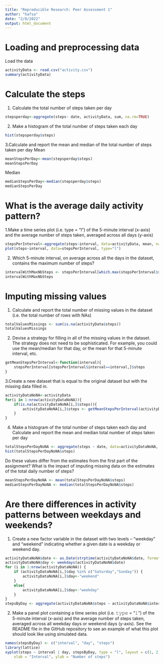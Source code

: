 ```yaml
---
title: "Reproducible Research: Peer Assessment 1"
author: "hafsa"
date: "2/8/2022"
output: html_document
---
```

# Loading and preprocessing data
Load the data
```r

activityData <- read.csv("activity.csv")
summary(activityData)

```

# Calculate the steps
1. Calculate the total number of steps taken per day
```r

stepsperday<-aggregate(steps~ date, activityData, sum, na.rm=TRUE)

```
2. Make a histogram of the total number of steps taken each day
```r
hist(stepsperday$steps)

```
3.Calculate and report the mean and median of the total number of steps taken per day
Mean
```r
meanStepsPerDay<-mean(stepsperday$steps)
meanStepsPerDay
```
Median
```r
medianStepsPerDay<-median(stepsperday$steps)
medianStepsPerDay
```
# What is the average daily activity pattern?
1.Make a time series plot (i.e. type = "l") of the 5-minute interval (x-axis) and the average number of steps taken, averaged across all days (y-axis)
```r
stepsPerInterval<-aggregate(steps~interval, data=activityData, mean, na.rm=TRUE)
plot(steps~interval, data=stepsPerInterval, type="l")

```

2. Which 5-minute interval, on average across all the days in the dataset, contains the maximum number of steps?

```r

intervalWithMaxNbSteps <- stepsPerInterval[which.max(stepsPerInterval$steps),]$interval
intervalWithMaxNbSteps
```
# Imputing missing values
1. Calculate and report the total number of missing values in the dataset (i.e. the total number of rows with \color{red}{\verb|NA|}NAs)

```r
totalValuesMissings <- sum(is.na(activityData$steps))
totalValuesMissings
```

2. Devise a strategy for filling in all of the missing values in the dataset. The strategy does not need to be sophisticated. For example, you could use the mean/median for that day, or the mean for that 5-minute interval, etc.


```r
getMeanStepsPerInterval<-function(interval){
    stepsPerInterval[stepsPerInterval$interval==interval,]$steps
}
```
3.Create a new dataset that is equal to the original dataset but with the missing data filled in.
```r
activityDataNoNA<-activityData
for(i in 1:nrow(activityDataNoNA)){
    if(is.na(activityDataNoNA[i,]$steps)){
        activityDataNoNA[i,]$steps <- getMeanStepsPerInterval(activityDataNoNA[i,]$interval)
    }
}
```

4. Make a histogram of the total number of steps taken each day and Calculate and report the mean and median total number of steps taken per day

```r
totalStepsPerDayNoNA <- aggregate(steps ~ date, data=activityDataNoNA, sum)
hist(totalStepsPerDayNoNA$steps)
```
Do these values differ from the estimates from the first part of the assignment? What is the impact of imputing missing data on the estimates of the total daily number of steps?
```r
meanStepsPerDayNoNA <- mean(totalStepsPerDayNoNA$steps)
medianStepsPerDayNoNA <- median(totalStepsPerDayNoNA$steps)
```

# Are there differences in activity patterns between weekdays and weekends?
1. Create a new factor variable in the dataset with two levels – “weekday” and “weekend” indicating whether a given date is a weekday or weekend day.
```r
activityDataNoNA$date <- as.Date(strptime(activityDataNoNA$date, format="%Y-%m-%d"))
activityDataNoNA$day <- weekdays(activityDataNoNA$date)
for (i in 1:nrow(activityDataNoNA)) {
    if (activityDataNoNA[i,]$day %in% c("Saturday","Sunday")) {
        activityDataNoNA[i,]$day<-"weekend"
    }
    else{
        activityDataNoNA[i,]$day<-"weekday"
    }
}
stepsByDay <- aggregate(activityDataNoNA$steps ~ activityDataNoNA$interval + activityDataNoNA$day, activityDataNoNA, mean)
```

2. Make a panel plot containing a time series plot (i.e. 𝚝𝚢𝚙𝚎 = “𝚕”) of the 5-minute interval (x-axis) and the average number of steps taken, averaged across all weekday days or weekend days (y-axis). See the README file in the GitHub repository to see an example of what this plot should look like using simulated data.
```r
names(stepsByDay) <- c("interval", "day", "steps")
library(lattice)
xyplot(steps ~ interval | day, stepsByDay, type = "l", layout = c(1, 2), 
    xlab = "Interval", ylab = "Number of steps")
```

